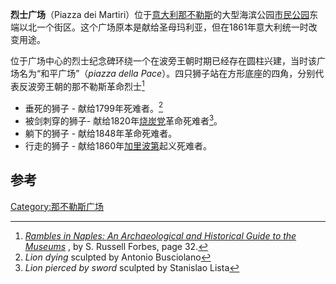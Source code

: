 '''烈士广场'''（Piazza dei Martiri）位于[[意大利|意大利]][[那不勒斯|那不勒斯]]的大型海滨公园[[市民公园_(那不勒斯)|市民公园]]东端以北一个街区。这个广场原本是献给圣母玛利亚，但在1861年意大利统一时改变用途。

位于广场中心的烈士纪念碑环绕一个在波旁王朝时期已经存在圆柱兴建，当时该广场名为“和平广场”（''piazza della Pace''）。四只狮子站在方形底座的四角，分别代表反波旁王朝的那不勒斯革命烈士<ref>[http://books.google.com/books?id=b-QWAAAAYAAJ&printsec=frontcover&dq=Piazza+martiri+Naples&hl=en&sa=X&ei=j8taUteVOYW6yAGDqoFA&ved=0CDMQ6AEwAQ#v=onepage&q=Piazza%20martiri&f=false  ''Rambles in Naples: An Archaeological and Historical Guide to the Museums''] {{Wayback|url=http://books.google.com/books?id=b-QWAAAAYAAJ&printsec=frontcover&dq=Piazza+martiri+Naples&hl=en&sa=X&ei=j8taUteVOYW6yAGDqoFA&ved=0CDMQ6AEwAQ#v=onepage&q=Piazza%20martiri&f=false |date=20180319042904 }}, by S. Russell Forbes, page 32.</ref>
*垂死的狮子 - 献给1799年死难者。<ref>''Lion dying'' sculpted by Antonio Busciolano</ref>
*被剑刺穿的狮子- 献给1820年[[烧炭党|烧炭党]]革命死难者<ref>''Lion pierced by sword'' sculpted by Stanislao Lista</ref>。
*躺下的狮子 - 献给1848年革命死难者。
*行走的狮子 - 献给1860年[[加里波第|加里波第]]起义死难者。

{{gallery
|size=150
|title=<center>Lions at base of monument</center>
|File:Monumento ai caduti.jpg|献给1799年死难者 
|File:Monumento ai cadutileonpart2.jpg|献给1820年死难者
|File:Monumento ai cadutileonepart.jpg|献给1848年死难者
|File:Monumento ai caduti5.jpg|献给1860年死难者
}}

==参考==
{{reflist}}
{{coord|40.8342|14.2418|type:landmark_region:IT|display=title}}
{{那不勒斯地标}}
[[Category:那不勒斯广场|Category:那不勒斯广场]]